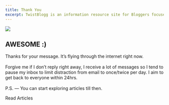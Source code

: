 ```yaml
---
title: Thank You
excerpt: TwistBlogg is an information resource site for Bloggers focused on SEO, Blogging, Widgets, Themes and Guides related to Web Apps.
---
```


<Section py="8|12|16|24">
  <Container>
    <Grid col="1|2" gap="8|12|16" alignItems="center">
     <Span textAlign="center"><Image
        src="thank-you.png"
        colStart="null|2"
        w="50%|full"
        overflow="hidden"
      /></Span>
      <Flexbox
        flexDirection="column"
        alignItems="center|flex-start"
        textAlign="center|left"
      >
        <H1 m="0" fontWeight="extrabold"  lineHeight="tight">
          AWE<Span color="primary">SOME :)</Span>
        </H1>
        <P fontSize="xl|2xl" mt="10">
       Thanks for your message. It’s flying through the internet right now.
       <br/><br/>
       Forgive me if I don’t reply right away, I receive a lot of messages so I tend to pause my inbox to limit distraction from email to once/twice per day. I aim to get back to everyone within 24hrs.
       <br/><br/>
       P.S. — You can start exploring articles till then.
        </P>
         <ButtonLink href="https://www.twistblogg.com/blog" variant="primary">
          Read Articles
          <Icon name="arrow-right" ml="4" />
        </ButtonLink>
      </Flexbox>
    </Grid>
  </Container>
</Section>
